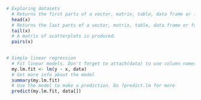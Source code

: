 ```r
# Exploring datasets
  # Returns the first parts of a vector, matrix, table, data frame or function.
  head(x)                         
  # Returns the last parts of a vector, matrix, table, data frame or function.
  tail(x)                         
  # A matrix of scatterplots is produced.
  pairs(x)                        
  

# Simple linear regression
  # Fit linear models. Don't forget to attach(data) to use column names.
  my.lm.fit <- lm(y ~ x, data)
  # Get more info about the model
  summary(my.lm.fit)
  # Use the model to make a prediction. Do ?predict.lm for more
  predict(my.lm.fit, data[])
```
